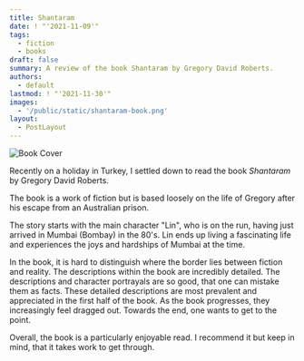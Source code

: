 ```yaml
---
title: Shantaram
date: ! "'2021-11-09'"
tags:
  - fiction
  - books
draft: false
summary: A review of the book Shantaram by Gregory David Roberts.
authors:
  - default
lastmod: ! "'2021-11-30'"
images:
  - '/public/static/shantaram-book.png'
layout:
  - PostLayout
---
```


![Book Cover](/public/static/shantaram-book.png)

Recently on a holiday in Turkey, I settled down to read the book _Shantaram_ by Gregory David Roberts.

The book is a work of fiction but is based loosely on the life of Gregory after his escape from an Australian prison.

The story starts with the main character "Lin", who is on the run, having just arrived in Mumbai (Bombay) in the 80's.
Lin ends up living a fascinating life and experiences the joys and hardships of Mumbai at the time.

In the book, it is hard to distinguish where the border lies between fiction and reality. The descriptions within the book are incredibly detailed. The descriptions and character portrayals are so good, that one can mistake them as facts. These detailed descriptions are most prevalent and appreciated in the first half of the book. As the book progresses, they increasingly feel dragged out. Towards the end, one wants to get to the point.

Overall, the book is a particularly enjoyable read. I recommend it but keep in mind, that it takes work to get through.
